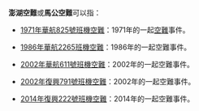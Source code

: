 '''澎湖空難'''或'''馬公空難'''可以指：
*[[中華航空825號班機空難|1971年華航825號班機空難]]：1971年的一起[[空難|空難]]事件。

*[[中華航空2265號班機空難|1986年華航2265班機空難]]：1986年的一起空難事件。

*[[中華航空611號班機空難|2002年華航611號班機空難]]：2002年的一起空難事件。

*[[復興航空791號班機空難|2002年復興791號班機空難]]：2002年的一起空難事件。

*[[復興航空222號班機空難|2014年復興222號班機空難]]：2014年的一起空難事件。


{{disambig|消歧義}}